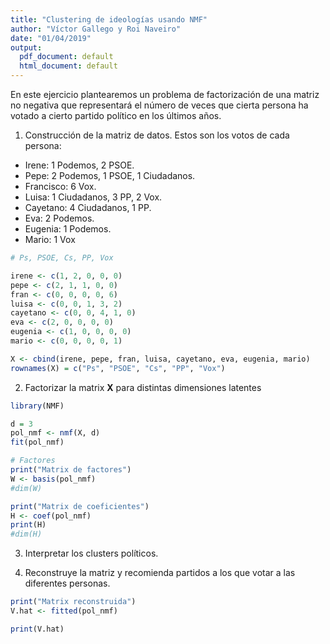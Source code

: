 ```yaml
---
title: "Clustering de ideologías usando NMF"
author: "Víctor Gallego y Roi Naveiro"
date: "01/04/2019"
output:
  pdf_document: default
  html_document: default
---
```


En este ejercicio plantearemos un problema de factorización de una matriz no negativa que representará el número de veces que cierta persona ha votado a cierto partido político en los últimos años.

1. Construcción de la matriz de datos. Estos son los votos de cada persona:
  * Irene: 1 Podemos, 2 PSOE.
  * Pepe: 2 Podemos, 1 PSOE, 1 Ciudadanos.
  * Francisco: 6 Vox.
  * Luisa: 1 Ciudadanos, 3 PP, 2 Vox.
  * Cayetano: 4 Ciudadanos, 1 PP.
  * Eva: 2 Podemos.
  * Eugenia: 1 Podemos.
  * Mario: 1 Vox

```r

# Ps, PSOE, Cs, PP, Vox

irene <- c(1, 2, 0, 0, 0)
pepe <- c(2, 1, 1, 0, 0)
fran <- c(0, 0, 0, 0, 6)
luisa <- c(0, 0, 1, 3, 2)
cayetano <- c(0, 0, 4, 1, 0)
eva <- c(2, 0, 0, 0, 0)
eugenia <- c(1, 0, 0, 0, 0)
mario <- c(0, 0, 0, 0, 1)

X <- cbind(irene, pepe, fran, luisa, cayetano, eva, eugenia, mario)
rownames(X) = c("Ps", "PSOE", "Cs", "PP", "Vox")

```

2. Factorizar la matrix **X** para distintas dimensiones latentes

```r
library(NMF)

d = 3
pol_nmf <- nmf(X, d)
fit(pol_nmf)

# Factores
print("Matrix de factores")
W <- basis(pol_nmf)
#dim(W)

print("Matrix de coeficientes")
H <- coef(pol_nmf)
print(H)
#dim(H)


```

3. Interpretar los clusters políticos.

4. Reconstruye la matriz y recomienda partidos a los que votar a las diferentes personas.

```r

print("Matrix reconstruida")
V.hat <- fitted(pol_nmf)

print(V.hat)

```